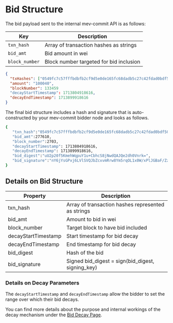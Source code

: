 # Bid Structure

The bid payload sent to the internal mev-commit API is as follows:

| Key           | Description                                           |
|---------------|-------------------------------------------------------|
| `txn_hash`      | Array of transaction hashes as strings |
| `bid_amt`       | Bid amount in wei |
| `block_number`  | Block number targeted for bid inclusion |


```json Example bid
{
  "txHashes": ["0549fc7c57fffbdbfb2cf9d5e0de165fc68dadb5c27c42fdad0bdf506f4eacae", "0549fc7c57fffbdbfb2cf9d5e0de165fc68dadb5c27c42fdad0bdf506f4eacaf","0549fc7c57fffbdbfb2cf9d5e0de165fc68dadb5c27c42fdad0bdf506f4effff"],
  "amount": "100040",
  "blockNumber": 133459
  "decayStartTimestamp": 1713804918616,
  "decayEndTimestamp": 1713899918616
}
```

The final bid structure includes a hash and signature that is auto-constructed by your mev-commit bidder node and looks as follows.

```bash
{
   "txn_hash":"0549fc7c57fffbdbfb2cf9d5e0de165fc68dadb5c27c42fdad0bdf506f4eacae,0549fc7c57fffbdbfb2cf9d5e0de165fc68dadb5c27c42fdad0bdf506f4eacaf,0549fc7c57fffbdbfb2cf9d5e0de165fc68dadb5c27c42fdad0bdf506f4effff",
   "bid_amt":277610,
   "block_number":2703,
   "decayStartTimestamp": 1713804918616,
   "decayEndTimestamp": 1713899918616,
   "bid_digest":"uU2p20f5KmehWqpuY1u+CbhcS8jNwdQAJQe2dh0Vnrk=",
   "bid_signature":"nY6jYsGPxj6LVlSVQJbZcxvmRrw8Ym5rqOL1x0W/xPlJGBaF/ZzzjkxiioY/MDiRGvlflSWeoT0fh3aIJiJxAhw="
}
```

## Details on Bid Structure


| Property | Description                           |
| -------- | ------------------------------------- |
| txn_hash | Array of transaction hashes represented as strings |
| bid_amt  | Amount to bid in wei                  |
| block_number | Target block to have bid included |
| decayStartTimestamp | Start timestamp for bid decay |
| decayEndTimestamp | End timestamp for bid decay |
| bid_digest | Hash of the bid  |
| bid_signature | Signed bid_digest = sign(bid_digest, signing_key) |

### Details on Decay Parameters  

The `decayStartTimestamp` and `decayEndTimestamp` allow the bidder to set the range over which their bid decays. 
 
You can find more details about the purpose and internal workings of the decay mechanism under the [Bid Decay Page](/concepts/bid-decay-mechanism).